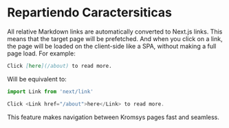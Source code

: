 # Repartiendo Caractersiticas

All relative Markdown links are automatically converted to Next.js links. This
means that the target page will be prefetched. And when you click on a link, the
page will be loaded on the client-side like a SPA, without making a full page
load. For example:

```md
Click [here](/about) to read more.
```

Will be equivalent to:

```jsx
import Link from 'next/link'

Click <Link href="/about">here</Link> to read more.
```

This feature makes navigation between Kromsys pages fast and seamless.
